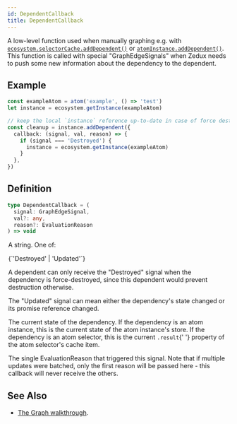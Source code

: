 ```yaml
---
id: DependentCallback
title: DependentCallback
---
```



A low-level function used when manually graphing e.g. with [`ecosystem.selectorCache.addDependent()`](../classes/SelectorCache#adddependent) or [`atomInstance.addDependent()`](../classes/AtomInstance#adddependent). This function is called with special "GraphEdgeSignals" when Zedux needs to push some new information about the dependency to the dependent.

## Example

```ts
const exampleAtom = atom('example', () => 'test')
let instance = ecosystem.getInstance(exampleAtom)

// keep the local `instance` reference up-to-date in case of force destruction:
const cleanup = instance.addDependent({
  callback: (signal, val, reason) => {
    if (signal === 'Destroyed') {
      instance = ecosystem.getInstance(exampleAtom)
    }
  },
})
```

## Definition

```ts
type DependentCallback = (
  signal: GraphEdgeSignal,
  val?: any,
  reason?: EvaluationReason
) => void
```

<Legend>
  <Item name="signal">
    <p>A string. One of:</p>
    <Ts>{`'Destroyed' | 'Updated'`}</Ts>
    <p>
      A dependent can only receive the "Destroyed" signal when the dependency is
      force-destroyed, since this dependent would prevent destruction otherwise.
    </p>
    <p>
      The "Updated" signal can mean either the dependency's state changed or its
      promise reference changed.
    </p>
  </Item>
  <Item name="val">
    <p>
      The current state of the dependency. If the dependency is an atom
      instance, this is the current state of the atom instance's store. If the
      dependency is an atom selector, this is the current <code>.result</code>{' '}
      property of the atom selector's cache item.
    </p>
  </Item>
  <Item name="reason">
    <p>
      The single <Link to="EvaluationReason">EvaluationReason</Link> that
      triggered this signal. Note that if multiple updates were batched, only
      the first reason will be passed here - this callback will never receive
      the others.
    </p>
  </Item>
</Legend>

## See Also

- [The Graph walkthrough](../../walkthrough/the-graph).
